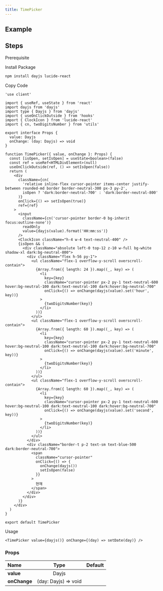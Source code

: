 ```yaml
---
title: TimePicker
---
```


## Example

<Storybook url="https://workshop.kidow.me/?path=/docs/components-timepicker-v1--docs" />

## Steps

<Steps>

<Step>Prerequisite</Step>

<Blocks>
  <ModalBlock
    icon="hooks"
    name="useOnClickOutside"
    slug="/hooks/use-onclick-outside"
  />
  <ModalBlock icon="utils" name="cn" slug="/utils/cn" />
  <ModalBlock
    icon="utils"
    name="twoDigitsNumber"
    slug="/utils/two-digits-number"
  />
</Blocks>

<Step>Install Package</Step>

```bash
npm install dayjs lucide-react
```

<Step>Copy Code</Step>

```tsx title="components/TimePicker/index.tsx"
'use client'

import { useRef, useState } from 'react'
import dayjs from 'dayjs'
import type { Dayjs } from 'dayjs'
import { useOnClickOutside } from 'hooks'
import { ClockIcon } from 'lucide-react'
import { cn, twoDigitsNumber } from 'utils'

export interface Props {
  value: Dayjs
  onChange: (day: Dayjs) => void
}

function TimePicker({ value, onChange }: Props) {
  const [isOpen, setIsOpen] = useState<boolean>(false)
  const ref = useRef<HTMLDivElement>(null)
  useOnClickOutside(ref, () => setIsOpen(false))
  return (
    <div
      className={cn(
        'relative inline-flex cursor-pointer items-center justify-between rounded-md border border-neutral-300 px-3 py-2',
        isOpen ? 'dark:border-neutral-700' : 'dark:border-neutral-800'
      )}
      onClick={() => setIsOpen(true)}
      ref={ref}
    >
      <input
        className={cn('cursor-pointer border-0 bg-inherit focus:outline-none')}
        readOnly
        value={dayjs(value).format('HH:mm:ss')}
      />
      <ClockIcon className="h-4 w-4 text-neutral-400" />
      {isOpen && (
        <div className="absolute left-0 top-12 z-10 w-full bg-white shadow-xl dark:bg-neutral-800">
          <div className="flex h-56 py-1">
            <ul className="flex-1 overflow-y-scroll overscroll-contain">
              {Array.from({ length: 24 }).map((_, key) => (
                <li
                  key={key}
                  className="cursor-pointer px-2 py-1 text-neutral-600 hover:bg-neutral-100 dark:text-neutral-100 dark:hover:bg-neutral-700"
                  onClick={() => onChange(dayjs(value).set('hour', key))}
                >
                  {twoDigitsNumber(key)}
                </li>
              ))}
            </ul>
            <ul className="flex-1 overflow-y-scroll overscroll-contain">
              {Array.from({ length: 60 }).map((_, key) => (
                <li
                  key={key}
                  className="cursor-pointer px-2 py-1 text-neutral-600 hover:bg-neutral-100 dark:text-neutral-100 dark:hover:bg-neutral-700"
                  onClick={() => onChange(dayjs(value).set('minute', key))}
                >
                  {twoDigitsNumber(key)}
                </li>
              ))}
            </ul>
            <ul className="flex-1 overflow-y-scroll overscroll-contain">
              {Array.from({ length: 60 }).map((_, key) => (
                <li
                  key={key}
                  className="cursor-pointer px-2 py-1 text-neutral-600 hover:bg-neutral-100 dark:text-neutral-100 dark:hover:bg-neutral-700"
                  onClick={() => onChange(dayjs(value).set('second', key))}
                >
                  {twoDigitsNumber(key)}
                </li>
              ))}
            </ul>
          </div>
          <div className="border-t p-2 text-sm text-blue-500 dark:border-neutral-700">
            <span
              className="cursor-pointer"
              onClick={() => {
                onChange(dayjs())
                setIsOpen(false)
              }}
            >
              현재
            </span>
          </div>
        </div>
      )}
    </div>
  )
}

export default TimePicker
```

<Step>Usage</Step>

```tsx
<TimePicker value={dayjs()} onChange={(day) => setDate(day)} />
```

</Steps>

### Props

| Name                     |         Type         | Default |
| :----------------------- | :------------------: | :-----: |
| **value**<Required />    |        Dayjs         |         |
| **onChange**<Required /> | (day: Dayjs) => void |         |
